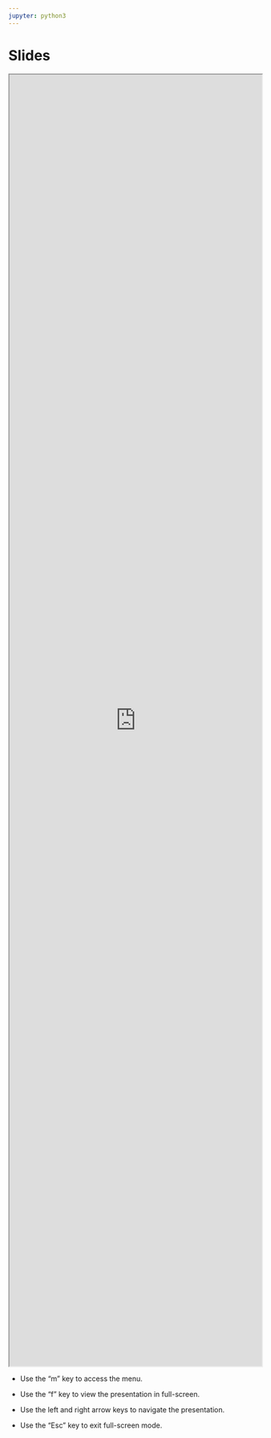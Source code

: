 ```yaml
---
jupyter: python3
---
```


# Slides

<iframe width="100%" height="66%" iframe class="slide-deck" src="https://docs.google.com/presentation/d/1bqLu6jGNnmvb7GSqfZbr3w0Kanybfyua/edit?usp=sharing&ouid=104177930300504184167&rtpof=true&sd=true">

</iframe>

-   Use the "m" key to access the menu.

-   Use the "f" key to view the presentation in full-screen.

-   Use the left and right arrow keys to navigate the presentation.

-   Use the "Esc" key to exit full-screen mode.
